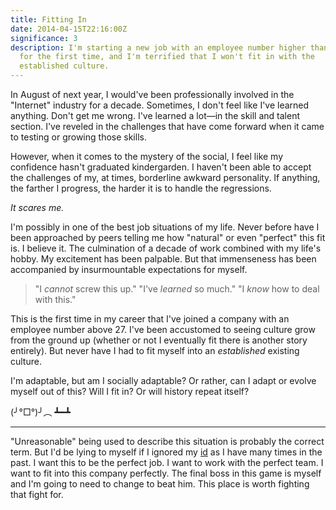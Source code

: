 ```yaml
---
title: Fitting In
date: 2014-04-15T22:16:00Z
significance: 3  
description: I'm starting a new job with an employee number higher than 30 
  for the first time, and I'm terrified that I won't fit in with the 
  established culture.
---
```


In August of next year, I would've been professionally involved in the "Internet" industry for a decade. Sometimes, I don't feel like I've learned anything. Don't get me wrong. I've learned a lot—in the skill and talent section. I've reveled in the challenges that have come forward when it came to testing or growing those skills.

However, when it comes to the mystery of the social, I feel like my confidence hasn't graduated kindergarden. I haven't been able to accept the challenges of my, at times, borderline awkward personality. If anything, the farther I progress, the harder it is to handle the regressions.

_It scares me._

I'm possibly in one of the best job situations of my life. Never before have I been approached by peers telling me how "natural" or even "perfect" this fit is. I believe it. The culmination of a decade of work combined with my life's hobby. My excitement has been palpable. But that immenseness has been accompanied by insurmountable expectations for myself.

> "I _cannot_ screw this up."
> "I've _learned_ so much."
> "I _know_ how to deal with this."

This is the first time in my career that I've joined a company with an employee number above 27. I've been accustomed to seeing culture grow from the ground up (whether or not I eventually fit there is another story entirely). But never have I had to fit myself into an _established_ existing culture.

I'm adaptable, but am I socially adaptable? Or rather, can I adapt or evolve myself out of this? Will I fit in? Or will history repeat itself?

(╯°□°)╯︵ ┻━┻

---

"Unreasonable" being used to describe this situation is probably the correct term. But I'd be lying to myself if I ignored my [id][1] as I have many times in the past. I want this to be the perfect job. I want to work with the perfect team. I want to fit into this company perfectly. The final boss in this game is myself and I'm going to need to change to beat him. This place is worth fighting that fight for.

[1]: https://en.wikipedia.org/wiki/Id,_ego_and_super-ego
